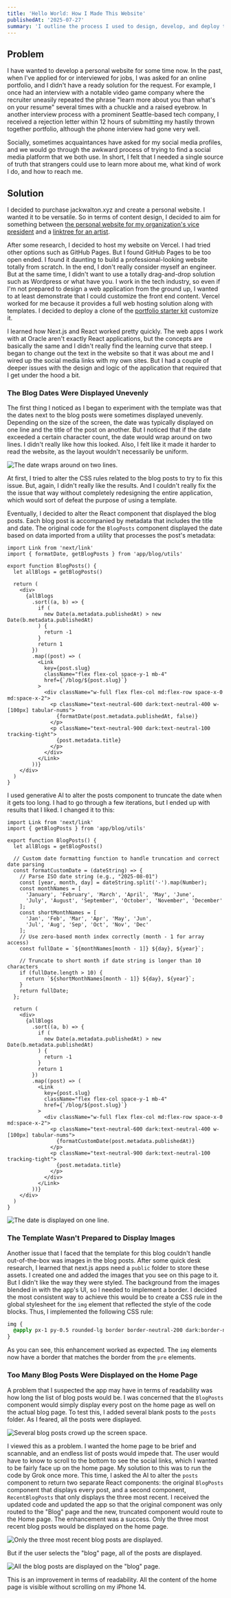 ```yaml
---
title: 'Hello World: How I Made This Website'
publishedAt: '2025-07-27'
summary: 'I outline the process I used to design, develop, and deploy this website.'
---
```


## Problem

I have wanted to develop a personal website for some time now. In the past, when I've applied for or interviewed for jobs, I was asked for an online portfolio, and I didn't have a ready solution for the request. For example, I once had an interview with a notable video game company where the recruiter uneasily repeated the phrase "learn more about you than what's on your resume" several times with a chuckle and a raised eyebrow. In another interview process with a prominent Seattle-based tech company, I received a rejection letter within 12 hours of submitting my hastily thrown together portfolio, although the phone interview had gone very well.

Socially, sometimes acquaintances have asked for my social media profiles, and we would go through the awkward process of trying to find a social media platform that we both use. In short, I felt that I needed a single source of truth that strangers could use to learn more about me, what kind of work I do, and how to reach me.

## Solution

I decided to purchase jackwalton.xyz and create a personal website. I wanted it to be versatile. So in terms of content design, I decided to aim for something between [the personal website for my organization's vice president](https://darmourdesign.com/) and a [linktree for an artist](https://linktr.ee/marissanadler).

After some research, I decided to host my website on Vercel. I had tried other options such as GitHub Pages. But I found GitHub Pages to be too open ended. I found it daunting to build a professional-looking website totally from scratch. In the end, I don't really consider myself an engineer. But at the same time, I didn't want to use a totally drag-and-drop solution such as Wordpress or what have you. I work in the tech industry, so even if I'm not prepared to design a web application from the ground up, I wanted to at least demonstrate that I could customize the front end content. Vercel worked for me because it provides a full web hosting solution along with templates. I decided to deploy a clone of the [portfolio starter kit](https://vercel.com/templates/portfolio/portfolio-starter-kit) customize it.

I learned how Next.js and React worked pretty quickly. The web apps I work with at Oracle aren't exactly React applications, but the concepts are basically the same and I didn't really find the learning curve that steep. I began to change out the text in the website so that it was about me and I wired up the social media links with my own sites. But I had a couple of deeper issues with the design and logic of the application that required that I get under the hood a bit.

### The Blog Dates Were Displayed Unevenly

The first thing I noticed as I began to experiment with the template was that the dates next to the blog posts were sometimes displayed unevenly. Depending on the size of the screen, the date was typically displayed on one line and the title of the post on another. But I noticed that if the date exceeded a certain character count, the date would wrap around on two lines. I didn't really like how this looked. Also, I felt like it made it harder to read the website, as the layout wouldn't necessarily be uniform.

![The date wraps around on two lines.](/images/bad-date.png)

At first, I tried to alter the CSS rules related to the blog posts to try to fix this issue. But, again, I didn't really like the results. And I couldn't really fix the the issue that way without completely redesigning the entire application, which would sort of defeat the purpose of using a template. 

Eventually, I decided to alter the React component that displayed the blog posts. Each blog post is accompanied by metadata that includes the title and date. The original code for the `BlogPosts` component displayed the date based on data imported from a utility that processes the post's metadata:

```tsx
import Link from 'next/link'
import { formatDate, getBlogPosts } from 'app/blog/utils'

export function BlogPosts() {
  let allBlogs = getBlogPosts()

  return (
    <div>
      {allBlogs
        .sort((a, b) => {
          if (
            new Date(a.metadata.publishedAt) > new Date(b.metadata.publishedAt)
          ) {
            return -1
          }
          return 1
        })
        .map((post) => (
          <Link
            key={post.slug}
            className="flex flex-col space-y-1 mb-4"
            href={`/blog/${post.slug}`}
          >
            <div className="w-full flex flex-col md:flex-row space-x-0 md:space-x-2">
              <p className="text-neutral-600 dark:text-neutral-400 w-[100px] tabular-nums">
                {formatDate(post.metadata.publishedAt, false)}
              </p>
              <p className="text-neutral-900 dark:text-neutral-100 tracking-tight">
                {post.metadata.title}
              </p>
            </div>
          </Link>
        ))}
    </div>
  )
}
```

I used generative AI to alter the posts component to truncate the date when it gets too long. I had to go through a few iterations, but I ended up with results that I liked.
I changed it to this:
```tsx
import Link from 'next/link'
import { getBlogPosts } from 'app/blog/utils'

export function BlogPosts() {
  let allBlogs = getBlogPosts()

  // Custom date formatting function to handle truncation and correct date parsing
  const formatCustomDate = (dateString) => {
    // Parse ISO date string (e.g., "2025-08-01")
    const [year, month, day] = dateString.split('-').map(Number);
    const monthNames = [
      'January', 'February', 'March', 'April', 'May', 'June',
      'July', 'August', 'September', 'October', 'November', 'December'
    ];
    const shortMonthNames = [
      'Jan', 'Feb', 'Mar', 'Apr', 'May', 'Jun',
      'Jul', 'Aug', 'Sep', 'Oct', 'Nov', 'Dec'
    ];
    // Use zero-based month index correctly (month - 1 for array access)
    const fullDate = `${monthNames[month - 1]} ${day}, ${year}`;
    
    // Truncate to short month if date string is longer than 10 characters
    if (fullDate.length > 10) {
      return `${shortMonthNames[month - 1]} ${day}, ${year}`;
    }
    return fullDate;
  };

  return (
    <div>
      {allBlogs
        .sort((a, b) => {
          if (
            new Date(a.metadata.publishedAt) > new Date(b.metadata.publishedAt)
          ) {
            return -1
          }
          return 1
        })
        .map((post) => (
          <Link
            key={post.slug}
            className="flex flex-col space-y-1 mb-4"
            href={`/blog/${post.slug}`}
          >
            <div className="w-full flex flex-col md:flex-row space-x-0 md:space-x-2">
              <p className="text-neutral-600 dark:text-neutral-400 w-[100px] tabular-nums">
                {formatCustomDate(post.metadata.publishedAt)}
              </p>
              <p className="text-neutral-900 dark:text-neutral-100 tracking-tight">
                {post.metadata.title}
              </p>
            </div>
          </Link>
        ))}
    </div>
  )
}
```

![The date is displayed on one line.](/images/good-date.png)






### The Template Wasn't Prepared to Display Images

Another issue that I faced that the template for this blog couldn't handle out-of-the-box was images in the blog posts. After some quick desk research, I learned that next.js apps need a `public` folder to store these assets. I created one and added the images that you see on this page to it. But I didn't like the way they were styled. The background from the images blended in with the app's UI, so I needed to implement a border. I decided the most consistent way to achieve this would be to create a CSS rule in the global stylesheet for the `img` element that reflected the style of the code blocks. Thus, I implemented the following CSS rule:

```css
img {
  @apply px-1 py-0.5 rounded-lg border border-neutral-200 dark:border-neutral-900 overflow-hidden;
}
```

As you can see, this enhancement worked as expected. The `img` elements now have a border that matches the border from the `pre` elements.

### Too Many Blog Posts Were Displayed on the Home Page

A problem that I suspected the app may have in terms of readability was how long the list of blog posts would be. I was concerned that the `BlogPosts` component would simply display every post on the home page as well on the actual blog page. To test this, I added several blank posts to the `posts` folder. As I feared, all the posts were displayed.

![Several blog posts crowd up the screen space.](/images/too-many-blog-posts.png)

I viewed this as a problem. I wanted the home page to be brief and scannable, and an endless list of posts would impede that. The user would have to know to scroll to the bottom to see the social links, which I wanted to be fairly face up on the home page. My solution to this was to run the code by Grok once more. This time, I asked the AI to alter the `posts` component to return two separate React components: the original `BlogPosts` component that displays every post, and a second component, `RecentBlogPosts` that only displays the three most recent. I received the updated code and updated the app so that the original component was only routed to the "Blog" page and the new, truncated component would route to the Home page. The enhancement was a success. Only the three most recent blog posts would be displayed on the home page.

![Only the three most recent blog posts are displayed.](/images/enough-blog-posts.png)

But if the user selects the "blog" page, all of the posts are displayed.

![All the blog posts are displayed on the "blog" page.](/images/all-the-blog-posts.png)

This is an improvement in terms of readability. All the content of the home page is visible without scrolling on my iPhone 14.
